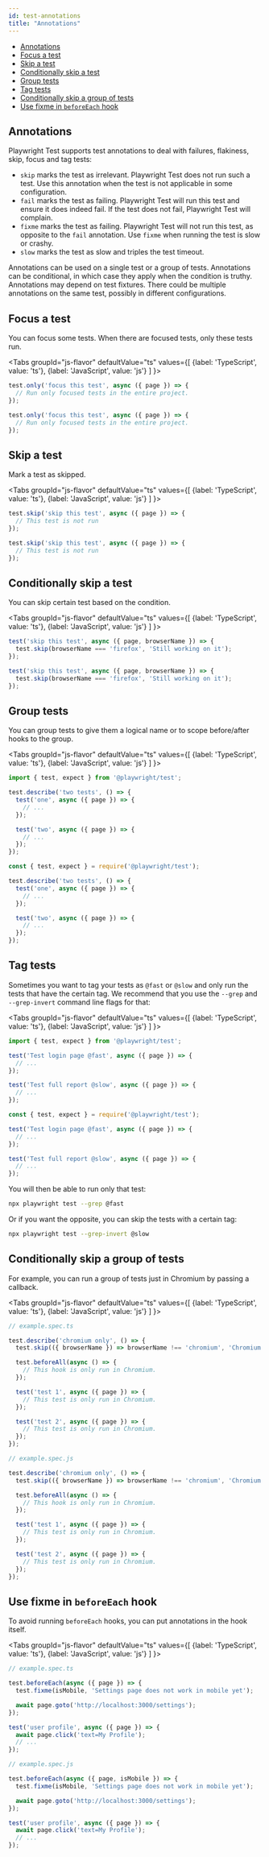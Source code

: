 ```yaml
---
id: test-annotations
title: "Annotations"
---
```


- [Annotations](#annotations)
- [Focus a test](#focus-a-test)
- [Skip a test](#skip-a-test)
- [Conditionally skip a test](#conditionally-skip-a-test)
- [Group tests](#group-tests)
- [Tag tests](#tag-tests)
- [Conditionally skip a group of tests](#conditionally-skip-a-group-of-tests)
- [Use fixme in `beforeEach` hook](#use-fixme-in-beforeeach-hook)

## Annotations

Playwright Test supports test annotations to deal with failures, flakiness, skip, focus and tag tests:
- `skip` marks the test as irrelevant. Playwright Test does not run such a test. Use this annotation when the test is not applicable in some configuration.
- `fail` marks the test as failing. Playwright Test will run this test and ensure it does indeed fail. If the test does not fail, Playwright Test will complain.
- `fixme` marks the test as failing. Playwright Test will not run this test, as opposite to the `fail` annotation. Use `fixme` when running the test is slow or crashy.
- `slow` marks the test as slow and triples the test timeout.

Annotations can be used on a single test or a group of tests. Annotations can be conditional, in which case they apply when the condition is truthy. Annotations may depend on test fixtures. There could be multiple annotations on the same test, possibly in different configurations.

## Focus a test

You can focus some tests. When there are focused tests, only these tests run.

<Tabs
  groupId="js-flavor"
  defaultValue="ts"
  values={[
    {label: 'TypeScript', value: 'ts'},
    {label: 'JavaScript', value: 'js'}
  ]
}>
<TabItem value="ts">

```ts
test.only('focus this test', async ({ page }) => {
  // Run only focused tests in the entire project.
});
```

</TabItem>
<TabItem value="js">

```js
test.only('focus this test', async ({ page }) => {
  // Run only focused tests in the entire project.
});
```

</TabItem>
</Tabs>

## Skip a test

Mark a test as skipped.

<Tabs
  groupId="js-flavor"
  defaultValue="ts"
  values={[
    {label: 'TypeScript', value: 'ts'},
    {label: 'JavaScript', value: 'js'}
  ]
}>
<TabItem value="ts">

```ts
test.skip('skip this test', async ({ page }) => {
  // This test is not run
});
```

</TabItem>
<TabItem value="js">

```js
test.skip('skip this test', async ({ page }) => {
  // This test is not run
});
```

</TabItem>
</Tabs>

## Conditionally skip a test

You can skip certain test based on the condition.

<Tabs
  groupId="js-flavor"
  defaultValue="ts"
  values={[
    {label: 'TypeScript', value: 'ts'},
    {label: 'JavaScript', value: 'js'}
  ]
}>
<TabItem value="ts">

```ts
test('skip this test', async ({ page, browserName }) => {
  test.skip(browserName === 'firefox', 'Still working on it');
});
```

</TabItem>
<TabItem value="js">

```js
test('skip this test', async ({ page, browserName }) => {
  test.skip(browserName === 'firefox', 'Still working on it');
});
```

</TabItem>
</Tabs>

## Group tests

You can group tests to give them a logical name or to scope before/after hooks to the group.

<Tabs
  groupId="js-flavor"
  defaultValue="ts"
  values={[
    {label: 'TypeScript', value: 'ts'},
    {label: 'JavaScript', value: 'js'}
  ]
}>
<TabItem value="ts">

```ts
import { test, expect } from '@playwright/test';

test.describe('two tests', () => {
  test('one', async ({ page }) => {
    // ...
  });

  test('two', async ({ page }) => {
    // ...
  });
});
```

</TabItem>
<TabItem value="js">

```js
const { test, expect } = require('@playwright/test');

test.describe('two tests', () => {
  test('one', async ({ page }) => {
    // ...
  });

  test('two', async ({ page }) => {
    // ...
  });
});
```

</TabItem>
</Tabs>

## Tag tests

Sometimes you want to tag your tests as `@fast` or `@slow` and only run the tests that have the certain tag. We recommend that you use the `--grep` and `--grep-invert` command line flags for that:

<Tabs
  groupId="js-flavor"
  defaultValue="ts"
  values={[
    {label: 'TypeScript', value: 'ts'},
    {label: 'JavaScript', value: 'js'}
  ]
}>
<TabItem value="ts">

```ts
import { test, expect } from '@playwright/test';

test('Test login page @fast', async ({ page }) => {
  // ...
});

test('Test full report @slow', async ({ page }) => {
  // ...
});
```

</TabItem>
<TabItem value="js">

```js
const { test, expect } = require('@playwright/test');

test('Test login page @fast', async ({ page }) => {
  // ...
});

test('Test full report @slow', async ({ page }) => {
  // ...
});
```

</TabItem>
</Tabs>

You will then be able to run only that test:

```bash
npx playwright test --grep @fast
```

Or if you want the opposite, you can skip the tests with a certain tag:

```bash
npx playwright test --grep-invert @slow
```

## Conditionally skip a group of tests

For example, you can run a group of tests just in Chromium by passing a callback.

<Tabs
  groupId="js-flavor"
  defaultValue="ts"
  values={[
    {label: 'TypeScript', value: 'ts'},
    {label: 'JavaScript', value: 'js'}
  ]
}>
<TabItem value="ts">

```ts
// example.spec.ts

test.describe('chromium only', () => {
  test.skip(({ browserName }) => browserName !== 'chromium', 'Chromium only!');

  test.beforeAll(async () => {
    // This hook is only run in Chromium.
  });

  test('test 1', async ({ page }) => {
    // This test is only run in Chromium.
  });

  test('test 2', async ({ page }) => {
    // This test is only run in Chromium.
  });
});
```

</TabItem>
<TabItem value="js">

```js
// example.spec.js

test.describe('chromium only', () => {
  test.skip(({ browserName }) => browserName !== 'chromium', 'Chromium only!');

  test.beforeAll(async () => {
    // This hook is only run in Chromium.
  });

  test('test 1', async ({ page }) => {
    // This test is only run in Chromium.
  });

  test('test 2', async ({ page }) => {
    // This test is only run in Chromium.
  });
});
```

</TabItem>
</Tabs>

## Use fixme in `beforeEach` hook

To avoid running `beforeEach` hooks, you can put annotations in the hook itself.

<Tabs
  groupId="js-flavor"
  defaultValue="ts"
  values={[
    {label: 'TypeScript', value: 'ts'},
    {label: 'JavaScript', value: 'js'}
  ]
}>
<TabItem value="ts">

```ts
// example.spec.ts

test.beforeEach(async ({ page }) => {
  test.fixme(isMobile, 'Settings page does not work in mobile yet');

  await page.goto('http://localhost:3000/settings');
});

test('user profile', async ({ page }) => {
  await page.click('text=My Profile');
  // ...
});
```

</TabItem>
<TabItem value="js">

```js
// example.spec.js

test.beforeEach(async ({ page, isMobile }) => {
  test.fixme(isMobile, 'Settings page does not work in mobile yet');

  await page.goto('http://localhost:3000/settings');
});

test('user profile', async ({ page }) => {
  await page.click('text=My Profile');
  // ...
});
```

</TabItem>
</Tabs>

[Accessibility]: ./api/class-accessibility.mdx "Accessibility"
[Android]: ./api/class-android.mdx "Android"
[AndroidDevice]: ./api/class-androiddevice.mdx "AndroidDevice"
[AndroidInput]: ./api/class-androidinput.mdx "AndroidInput"
[AndroidSocket]: ./api/class-androidsocket.mdx "AndroidSocket"
[AndroidWebView]: ./api/class-androidwebview.mdx "AndroidWebView"
[APIRequest]: ./api/class-apirequest.mdx "APIRequest"
[APIRequestContext]: ./api/class-apirequestcontext.mdx "APIRequestContext"
[APIResponse]: ./api/class-apiresponse.mdx "APIResponse"
[Browser]: ./api/class-browser.mdx "Browser"
[BrowserContext]: ./api/class-browsercontext.mdx "BrowserContext"
[BrowserServer]: ./api/class-browserserver.mdx "BrowserServer"
[BrowserType]: ./api/class-browsertype.mdx "BrowserType"
[CDPSession]: ./api/class-cdpsession.mdx "CDPSession"
[ConsoleMessage]: ./api/class-consolemessage.mdx "ConsoleMessage"
[Coverage]: ./api/class-coverage.mdx "Coverage"
[Dialog]: ./api/class-dialog.mdx "Dialog"
[Download]: ./api/class-download.mdx "Download"
[Electron]: ./api/class-electron.mdx "Electron"
[ElectronApplication]: ./api/class-electronapplication.mdx "ElectronApplication"
[ElementHandle]: ./api/class-elementhandle.mdx "ElementHandle"
[FileChooser]: ./api/class-filechooser.mdx "FileChooser"
[Frame]: ./api/class-frame.mdx "Frame"
[JSHandle]: ./api/class-jshandle.mdx "JSHandle"
[Keyboard]: ./api/class-keyboard.mdx "Keyboard"
[Locator]: ./api/class-locator.mdx "Locator"
[Logger]: ./api/class-logger.mdx "Logger"
[Mouse]: ./api/class-mouse.mdx "Mouse"
[Page]: ./api/class-page.mdx "Page"
[Playwright]: ./api/class-playwright.mdx "Playwright"
[Request]: ./api/class-request.mdx "Request"
[Response]: ./api/class-response.mdx "Response"
[Route]: ./api/class-route.mdx "Route"
[Selectors]: ./api/class-selectors.mdx "Selectors"
[TimeoutError]: ./api/class-timeouterror.mdx "TimeoutError"
[Touchscreen]: ./api/class-touchscreen.mdx "Touchscreen"
[Tracing]: ./api/class-tracing.mdx "Tracing"
[Video]: ./api/class-video.mdx "Video"
[WebSocket]: ./api/class-websocket.mdx "WebSocket"
[Worker]: ./api/class-worker.mdx "Worker"
[Fixtures]: ./api/class-fixtures.mdx "Fixtures"
[Test]: ./api/class-test.mdx "Test"
[TestConfig]: ./api/class-testconfig.mdx "TestConfig"
[TestError]: ./api/class-testerror.mdx "TestError"
[TestInfo]: ./api/class-testinfo.mdx "TestInfo"
[TestOptions]: ./api/class-testoptions.mdx "TestOptions"
[TestProject]: ./api/class-testproject.mdx "TestProject"
[WorkerInfo]: ./api/class-workerinfo.mdx "WorkerInfo"
[Location]: ./api/class-location.mdx "Location"
[Reporter]: ./api/class-reporter.mdx "Reporter"
[Suite]: ./api/class-suite.mdx "Suite"
[TestCase]: ./api/class-testcase.mdx "TestCase"
[TestResult]: ./api/class-testresult.mdx "TestResult"
[TestStep]: ./api/class-teststep.mdx "TestStep"
[Element]: https://developer.mozilla.org/en-US/docs/Web/API/element "Element"
[EvaluationArgument]: ./core-concepts.mdx#evaluation-argument "EvaluationArgument"
[Promise]: https://developer.mozilla.org/en-US/docs/Web/JavaScript/Reference/Global_Objects/Promise "Promise"
[iterator]: https://developer.mozilla.org/en-US/docs/Web/JavaScript/Reference/Iteration_protocols "Iterator"
[origin]: https://developer.mozilla.org/en-US/docs/Glossary/Origin "Origin"
[selector]: https://developer.mozilla.org/en-US/docs/Web/CSS/CSS_Selectors "selector"
[Serializable]: https://developer.mozilla.org/en-US/docs/Web/JavaScript/Reference/Global_Objects/JSON/stringify#Description "Serializable"
[UIEvent.detail]: https://developer.mozilla.org/en-US/docs/Web/API/UIEvent/detail "UIEvent.detail"
[UnixTime]: https://en.wikipedia.org/wiki/Unix_time "Unix Time"
[xpath]: https://developer.mozilla.org/en-US/docs/Web/XPath "xpath"

[Array]: https://developer.mozilla.org/en-US/docs/Web/JavaScript/Reference/Global_Objects/Array "Array"
[boolean]: https://developer.mozilla.org/en-US/docs/Web/JavaScript/Data_structures#Boolean_type "Boolean"
[Buffer]: https://nodejs.org/api/buffer.html#buffer_class_buffer "Buffer"
[ChildProcess]: https://nodejs.org/api/child_process.html "ChildProcess"
[Error]: https://nodejs.org/api/errors.html#errors_class_error "Error"
[EventEmitter]: https://nodejs.org/api/events.html#events_class_eventemitter "EventEmitter"
[function]: https://developer.mozilla.org/en-US/docs/Web/JavaScript/Reference/Global_Objects/Function "Function"
[Map]: https://developer.mozilla.org/en-US/docs/Web/JavaScript/Reference/Global_Objects/Map "Map"
[null]: https://developer.mozilla.org/en-US/docs/Web/JavaScript/Reference/Global_Objects/null "null"
[number]: https://developer.mozilla.org/en-US/docs/Web/JavaScript/Data_structures#Number_type "Number"
[Object]: https://developer.mozilla.org/en-US/docs/Web/JavaScript/Reference/Global_Objects/Object "Object"
[Promise]: https://developer.mozilla.org/en-US/docs/Web/JavaScript/Reference/Global_Objects/Promise "Promise"
[Readable]: https://nodejs.org/api/stream.html#stream_class_stream_readable "Readable"
[RegExp]: https://developer.mozilla.org/en-US/docs/Web/JavaScript/Reference/Global_Objects/RegExp "RegExp"
[string]: https://developer.mozilla.org/en-US/docs/Web/JavaScript/Data_structures#String_type "string"
[void]: https://developer.mozilla.org/en-US/docs/Web/JavaScript/Reference/Global_Objects/undefined "void"
[URL]: https://nodejs.org/api/url.html "URL"

[all available image tags]: https://mcr.microsoft.com/v2/playwright/tags/list "all available image tags"
[Docker Hub]: https://hub.docker.com/_/microsoft-playwright "Docker Hub"
[Dockerfile.focal]: https://github.com/microsoft/playwright/blob/master/utils/docker/Dockerfile.focal "Dockerfile.focal"
